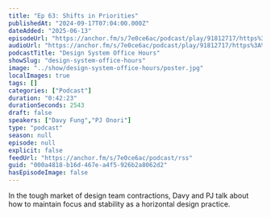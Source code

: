 ```yaml
---
title: "Ep 63: Shifts in Priorities"
publishedAt: "2024-09-17T07:04:00.000Z"
dateAdded: "2025-06-13"
episodeUrl: "https://anchor.fm/s/7e0ce6ac/podcast/play/91812717/https%3A%2F%2Fd3ctxlq1ktw2nl.cloudfront.net%2Fstaging%2F2024-8-17%2Ffd5eb552-5b89-eb8f-16e3-da1ee06c0d67.mp3"
audioUrl: "https://anchor.fm/s/7e0ce6ac/podcast/play/91812717/https%3A%2F%2Fd3ctxlq1ktw2nl.cloudfront.net%2Fstaging%2F2024-8-17%2Ffd5eb552-5b89-eb8f-16e3-da1ee06c0d67.mp3"
podcastTitle: "Design System Office Hours"
showSlug: "design-system-office-hours"
image: "../show/design-system-office-hours/poster.jpg"
localImages: true
tags: []
categories: ["Podcast"]
duration: "0:42:23"
durationSeconds: 2543
draft: false
speakers: ["Davy Fung","PJ Onori"]
type: "podcast"
season: null
episode: null
explicit: false
feedUrl: "https://anchor.fm/s/7e0ce6ac/podcast/rss"
guid: "000a4818-b16d-467e-a4f5-926b2a8062d2"
hasEpisodeImage: false
---
```

In the tough market of design team contractions, Davy and PJ talk about how to maintain focus and stability as a horizontal design practice.
